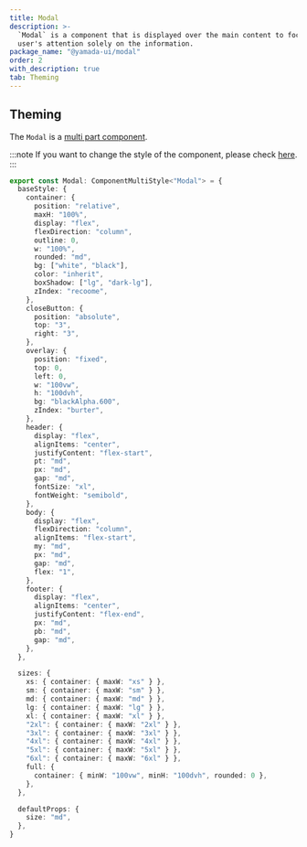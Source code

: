 ```yaml
---
title: Modal
description: >-
  `Modal` is a component that is displayed over the main content to focus the
  user's attention solely on the information.
package_name: "@yamada-ui/modal"
order: 2
with_description: true
tab: Theming
---
```


## Theming

The `Modal` is a [multi part component](/styled-system/theming/component-styles#multi-part-components).

:::note
If you want to change the style of the component, please check [here](/styled-system/theming/customize-theme#changing-the-style-of-components).
:::

```ts
export const Modal: ComponentMultiStyle<"Modal"> = {
  baseStyle: {
    container: {
      position: "relative",
      maxH: "100%",
      display: "flex",
      flexDirection: "column",
      outline: 0,
      w: "100%",
      rounded: "md",
      bg: ["white", "black"],
      color: "inherit",
      boxShadow: ["lg", "dark-lg"],
      zIndex: "recoome",
    },
    closeButton: {
      position: "absolute",
      top: "3",
      right: "3",
    },
    overlay: {
      position: "fixed",
      top: 0,
      left: 0,
      w: "100vw",
      h: "100dvh",
      bg: "blackAlpha.600",
      zIndex: "burter",
    },
    header: {
      display: "flex",
      alignItems: "center",
      justifyContent: "flex-start",
      pt: "md",
      px: "md",
      gap: "md",
      fontSize: "xl",
      fontWeight: "semibold",
    },
    body: {
      display: "flex",
      flexDirection: "column",
      alignItems: "flex-start",
      my: "md",
      px: "md",
      gap: "md",
      flex: "1",
    },
    footer: {
      display: "flex",
      alignItems: "center",
      justifyContent: "flex-end",
      px: "md",
      pb: "md",
      gap: "md",
    },
  },

  sizes: {
    xs: { container: { maxW: "xs" } },
    sm: { container: { maxW: "sm" } },
    md: { container: { maxW: "md" } },
    lg: { container: { maxW: "lg" } },
    xl: { container: { maxW: "xl" } },
    "2xl": { container: { maxW: "2xl" } },
    "3xl": { container: { maxW: "3xl" } },
    "4xl": { container: { maxW: "4xl" } },
    "5xl": { container: { maxW: "5xl" } },
    "6xl": { container: { maxW: "6xl" } },
    full: {
      container: { minW: "100vw", minH: "100dvh", rounded: 0 },
    },
  },

  defaultProps: {
    size: "md",
  },
}
```
